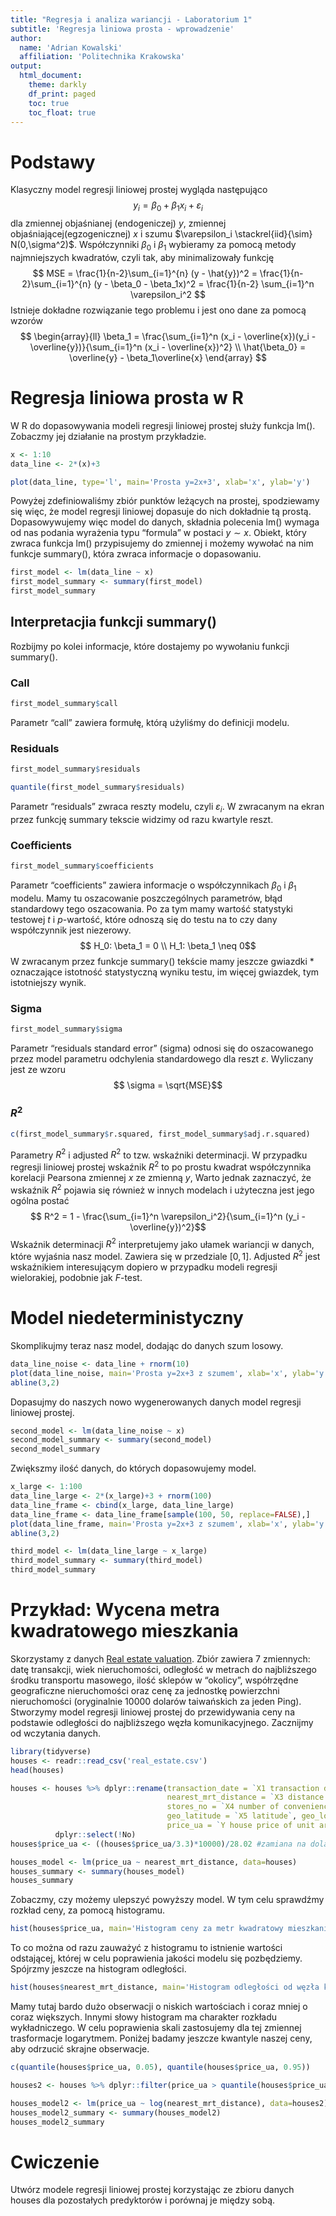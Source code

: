 ```yaml
---
title: "Regresja i analiza wariancji - Laboratorium 1"
subtitle: 'Regresja liniowa prosta - wprowadzenie' 
author: 
  name: 'Adrian Kowalski'
  affiliation: 'Politechnika Krakowska'
output:
  html_document:
    theme: darkly
    df_print: paged
    toc: true
    toc_float: true
---
```

# Podstawy
Klasyczny model regresji liniowej prostej wygląda następująco
$$ y_i = \beta_0 + \beta_1 x_i + \varepsilon_i$$
dla zmiennej objaśnianej (endogeniczej) $y$, zmiennej objaśniającej(egzogenicznej) $x$ i szumu $\varepsilon_i \stackrel{iid}{\sim} N(0,\sigma^2)$.
Współczynniki $\beta_0$ i $\beta_1$  wybieramy za pomocą metody najmniejszych kwadratów, czyli tak, aby minimalizowały funkcję 
$$ MSE = \frac{1}{n-2}\sum_{i=1}^{n} (y - \hat{y})^2 = \frac{1}{n-2}\sum_{i=1}^{n} (y - \beta_0 - \beta_1x)^2 = \frac{1}{n-2} \sum_{i=1}^n \varepsilon_i^2  $$
Istnieje dokładne rozwiązanie tego problemu i jest ono dane za pomocą wzorów
$$ \begin{array}{ll} \beta_1 = \frac{\sum_{i=1}^n (x_i - \overline{x})(y_i - \overline{y})}{\sum_{i=1}^n (x_i - \overline{x})^2}  \\ \hat{\beta_0} = \overline{y} - \beta_1\overline{x} \end{array} $$

# Regresja liniowa prosta w R


W R do dopasowywania modeli regresji liniowej prostej służy funkcja lm(). Zobaczmy jej działanie na prostym przykładzie.

```r
x <- 1:10
data_line <- 2*(x)+3

plot(data_line, type='l', main='Prosta y=2x+3', xlab='x', ylab='y')
```
Powyżej zdefiniowaliśmy zbiór punktów leżących na prostej, spodziewamy się więc, że model regresji liniowej dopasuje do nich dokładnie tą prostą. Dopasowywujemy więc model do danych, składnia polecenia lm() wymaga od nas podania wyrażenia typu "formula" w postaci $y \sim x$. Obiekt, który zwraca funkcja lm() przypisujemy do zmiennej i możemy wywołać na nim funkcje summary(), która zwraca informacje o dopasowaniu.

```r
first_model <- lm(data_line ~ x)
first_model_summary <- summary(first_model)
first_model_summary

```

## Interpretacjia funkcji summary()

Rozbijmy po kolei informacje, które dostajemy po wywołaniu funkcji summary().

### Call

```r
first_model_summary$call
```

Parametr "call" zawiera formułę, którą użyliśmy do definicji modelu.

### Residuals

```r
first_model_summary$residuals
```

```r
quantile(first_model_summary$residuals)
```
Parametr "residuals" zwraca reszty modelu, czyli $\varepsilon_i$. W zwracanym na ekran przez funkcję summary tekscie widzimy od razu kwartyle reszt.

### Coefficients

```r
first_model_summary$coefficients
```
Parametr "coefficients" zawiera informacje o współczynnikach $\beta_0$ i $\beta_1$ modelu. Mamy tu oszacowanie poszczególnych parametrów, błąd standardowy tego oszacowania. Po za tym mamy wartość statystyki testowej $t$ i $p$-wartość, które odnoszą się do testu na to czy dany współczynnik jest niezerowy.
$$ H_0: \beta_1 = 0 \\
H_1: \beta_1 \neq 0$$
W zwracanym przez funkcje summary() tekście mamy jeszcze gwiazdki * oznaczające istotność statystyczną wyniku testu, im więcej gwiazdek, tym istotniejszy wynik.

### Sigma

```r
first_model_summary$sigma
```
Parametr "residuals standard error" (sigma) odnosi się do oszacowanego przez model parametru odchylenia standardowego dla reszt $\varepsilon$. Wyliczany jest ze wzoru
$$ \sigma = \sqrt{MSE}$$

### $R^2$

```r
c(first_model_summary$r.squared, first_model_summary$adj.r.squared)
```
Parametry $R^2$ i adjusted $R^2$ to tzw. wskaźniki determinacji. W przypadku regresji liniowej prostej wskaźnik $R^2$ to po prostu kwadrat współczynnika korelacji Pearsona zmiennej $x$ ze zmienną $y$, Warto jednak zaznaczyć, że wskaźnik $R^2$ pojawia się również w innych modelach i użyteczna jest jego ogólna postać
$$ R^2 = 1 - \frac{\sum_{i=1}^n \varepsilon_i^2}{\sum_{i=1}^n (y_i - \overline{y})^2}$$
Wskaźnik determinacji $R^2$ interpretujemy jako ułamek wariancji w danych, które wyjaśnia nasz model. Zawiera się w przedziale $[0,1]$. Adjusted $R^2$ jest wskaźnikiem interesującym dopiero w przypadku modeli regresji wielorakiej, podobnie jak $F$-test.

# Model niedeterministyczny

Skomplikujmy teraz nasz model, dodając do danych szum losowy.
```r
data_line_noise <- data_line + rnorm(10)
plot(data_line_noise, main='Prosta y=2x+3 z szumem', xlab='x', ylab='y')
abline(3,2)
```
Dopasujmy do naszych nowo wygenerowanych danych model regresji liniowej prostej.
```r
second_model <- lm(data_line_noise ~ x)
second_model_summary <- summary(second_model)
second_model_summary
```
Zwiększmy ilość danych, do których dopasowujemy model.
```r
x_large <- 1:100
data_line_large <- 2*(x_large)+3 + rnorm(100)
data_line_frame <- cbind(x_large, data_line_large)
data_line_frame <- data_line_frame[sample(100, 50, replace=FALSE),]
plot(data_line_frame, main='Prosta y=2x+3 z szumem', xlab='x', ylab='y')
abline(3,2)
```
```r
third_model <- lm(data_line_large ~ x_large)
third_model_summary <- summary(third_model)
third_model_summary
```
# Przykład: Wycena metra kwadratowego mieszkania

Skorzystamy z danych [Real estate valuation](https://archive.ics.uci.edu/ml/datasets/Real+estate+valuation+data+set). Zbiór zawiera 7 zmiennych: datę transakcji, wiek nieruchomości, odległość w metrach do najbliższego środku transportu masowego, ilość sklepów w "okolicy", współrzędne geograficzne nieruchomości oraz cenę za jednostkę powierzchni nieruchomości (oryginalnie 10000 dolarów taiwańskich za jeden Ping). Stworzymy model regresji liniowej prostej do przewidywania ceny na podstawie odległości do najbliższego węzła komunikacyjnego. Zacznijmy od wczytania danych.

```r
library(tidyverse)
houses <- readr::read_csv('real_estate.csv')
head(houses)
```
```r
houses <- houses %>% dplyr::rename(transaction_date = `X1 transaction date`, age = `X2 house age`,
                                   nearest_mrt_distance = `X3 distance to the nearest MRT station`,
                                   stores_no = `X4 number of convenience stores`,
                                   geo_latitude = `X5 latitude`, geo_longtitude = `X6 longitude`,
                                   price_ua = `Y house price of unit area`) %>%
          dplyr::select(!No)
houses$price_ua <- ((houses$price_ua/3.3)*10000)/28.02 #zamiana na dolar za metr kwadratowy
```


```r
houses_model <- lm(price_ua ~ nearest_mrt_distance, data=houses)
houses_summary <- summary(houses_model)
houses_summary
```
Zobaczmy, czy możemy ulepszyć powyższy model. W tym celu sprawdźmy rozkład ceny, za pomocą histogramu.
```r
hist(houses$price_ua, main='Histogram ceny za metr kwadratowy mieszkania', xlab='Cena w $', ylab='Częstotliwość')
```
To co można od razu zauważyć z histogramu to istnienie wartości odstającej, której w celu poprawienia jakości modelu się pozbędziemy. Spójrzmy jeszcze na histogram odległości.

```r
hist(houses$nearest_mrt_distance, main='Histogram odległości od węzła komunikacyjnego', xlab='Odległość w metrach', ylab='Częstotliwość')
```
Mamy tutaj bardo dużo obserwacji o niskich wartościach i coraz mniej o coraz większych. Innymi słowy histogram ma charakter rozkładu wykładniczego. W celu poprawienia skali zastosujemy dla tej zmiennej trasformacje logarytmem. Poniżej badamy jeszcze kwantyle naszej ceny, aby odrzucić skrajne obserwacje.


```r
c(quantile(houses$price_ua, 0.05), quantile(houses$price_ua, 0.95))
```
```r
houses2 <- houses %>% dplyr::filter(price_ua > quantile(houses$price_ua, 0.05)) %>% dplyr::filter(price_ua < quantile(houses$price_ua, 0.95))
```

```r
houses_model2 <- lm(price_ua ~ log(nearest_mrt_distance), data=houses2)
houses_model2_summary <- summary(houses_model2)
houses_model2_summary
```

# Cwiczenie

Utwórz modele regresji liniowej prostej korzystając ze zbioru danych houses dla pozostałych predyktorów i porównaj je między sobą.